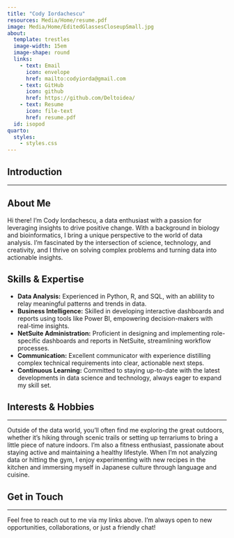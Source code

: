 ```yaml
---
title: "Cody Iordachescu"
resources: Media/Home/resume.pdf
image: Media/Home/EditedGlassesCloseupSmall.jpg
about:
  template: trestles
  image-width: 15em
  image-shape: round
  links: 
    - text: Email
      icon: envelope
      href: mailto:codyiorda@gmail.com
    - text: GitHub
      icon: github
      href: https://github.com/Deltoidea/
    - text: Resume
      icon: file-text
      href: resume.pdf
  id: isopod
quarto:
  styles:
    - styles.css
---
```





<!-- :::{#isopod} -->


<!-- ![Cubaris Murina](Media/Hobbies/isopods.cubaris.murina.papaya.png){width="70%" style="border-radius: 60%;"} -->
<!-- ::: -->

<!-- :::{.image-row} -->
<!-- ![Image 1](Media/Hobbies/Krabby.jpg) -->
<!-- ![Image 2](Media/Hobbies/isopods.cubaris.murina.papaya.jpg) -->
<!-- ![Image 3](Media/Hobbies/mr.Snek.png) -->
<!-- ::: -->

## Introduction

--------------------------------------------------------------------------------



About Me {#about}
--------------------------------------------------------------------------------
Hi there! I'm Cody Iordachescu, a data enthusiast with a passion for leveraging insights to drive positive change. With a background in biology and bioinformatics, I bring a unique perspective to the world of data analysis. I'm fascinated by the intersection of science, technology, and creativity, and I thrive on solving complex problems and turning data into actionable insights.

Skills & Expertise {#skills}
--------------------------------------------------------------------------------
- **Data Analysis:** Experienced in Python, R, and SQL, with an ablility to relay meaningful patterns and trends in data.
- **Business Intelligence:** Skilled in developing interactive dashboards and reports using tools like Power BI, empowering decision-makers with real-time insights. 
- **NetSuite Administration:** Proficient in designing and implementing role-specific dashboards and reports in NetSuite, streamlining workflow processes.
- **Communication:** Excellent communicator with experience distilling complex technical requirements into clear, actionable next steps.
- **Continuous Learning:** Committed to staying up-to-date with the latest developments in data science and technology, always eager to expand my skill set.

## Interests & Hobbies {#interests}

--------------------------------------------------------------------------------

Outside of the data world, you'll often find me exploring the great outdoors, whether it's hiking through scenic trails or setting up terrariums to bring a little piece of nature indoors. I'm also a fitness enthusiast, passionate about staying active and maintaining a healthy lifestyle. When I'm not analyzing data or hitting the gym, I enjoy experimenting with new recipes in the kitchen and immersing myself in Japanese culture through language and cuisine.


## Get in Touch {#contact}

--------------------------------------------------------------------------------

Feel free to reach out to me via my links above. I'm always open to new opportunities, collaborations, or just a friendly chat!

